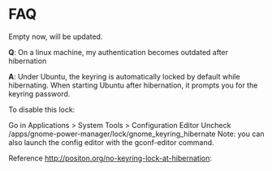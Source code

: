 # FAQ

Empty now, will be updated.

**Q**: On a linux machine, my authentication becomes outdated after hibernation

**A**: Under Ubuntu, the keyring is automatically locked by default while hibernating. When starting Ubuntu after hibernation, it prompts you for the keyring password.

To disable this lock:

Go in Applications > System Tools > Configuration Editor
Uncheck /apps/gnome-power-manager/lock/gnome_keyring_hibernate
Note: you can also launch the config editor with the gconf-editor command.

Reference [http://positon.org/no-keyring-lock-at-hibernation](link):

